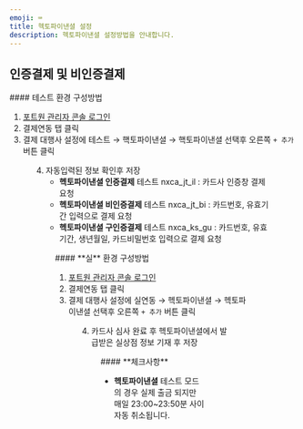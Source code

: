 ```yaml
---
emoji: ⌨
title: 헥토파이낸셜 설정
description: 헥토파이낸셜 설정방법을 안내합니다.
---
```





## 인증결제 및 비인증결제

<Tabs>
<Tab title="테스트 결제">
#### 테스트 환경 구성방법

1. [포트원 관리자 콘솔 로그인](https://admin.portone.io)
2. 결제연동 탭 클릭
3. 결제 대행사 설정에 테스트 → 핵토파이낸셜 → 핵토파이낸셜 선택후 오른쪽 `+ 추가` 버튼 클릭

<Figure src={image1} caption="테스트 환경 설정예시" />

4. 자동입력된 정보 확인후 저장
   - **헥토파이낸셜 인증결제** 테스트 nxca_jt_il : 카드사 인증창 결제 요청
   - **헥토파이낸셜 비인증결제** 테스트 nxca_jt_bi : 카드번호, 유효기간 입력으로 결제 요청
   - **헥토파이낸셜 구인증결제** 테스트 nxca_ks_gu : 카드번호, 유효기간, 생년월일, 카드비밀번호 입력으로 결제 요청

<Figure src={image2} caption="테스트 환경 상세 설정 예시" />

</Tab>

<Tab title="실 결제">
#### **실** 환경 구성방법

1. [포트원 관리자 콘솔 로그인](https://admin.portone.io)
2. 결제연동 탭 클릭
3. 결제 대행사 설정에 실연동 → 헥토파이낸셜 → 헥토파이낸셜 선택후 오른쪽 `+ 추가` 버튼 클릭

<Figure src={image3} caption="실 환경 설정 예시" />

4. 카드사 심사 완료 후 헥토파이낸셜에서 발급받은 실상점 정보 기재 후 저장

<Figure src={image4} caption="실 환경 상세 설정 예시" />

</Tab>
</Tabs>

<Hint style="info">
#### **체크사항**

- **헥토파이낸셜** 테스트 모드의 경우 실제 출금 되지만 매일 23:00\~23:50분 사이 자동 취소됩니다.

</Hint>

